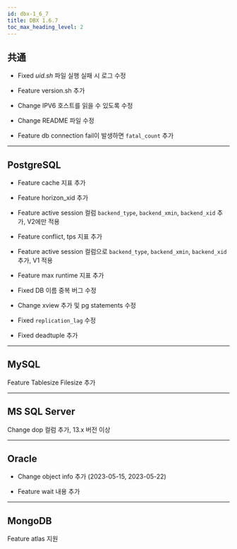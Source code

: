 ```yaml
---
id: dbx-1_6_7
title: DBX 1.6.7
toc_max_heading_level: 2
---
```


## 共通

-   <Status>Fixed</Status> <em>uid.sh</em> 파일 실행 실패 시 로그 수정

-   <Status>Feature</Status> version.sh 추가

-   <Status>Change</Status> IPV6 호스트를 읽을 수 있도록 수정

-   <Status>Change</Status> README 파일 수정

-   <Status>Feature</Status> db connection fail이 발생하면 <code>fatal_count</code> 추가

* * *

## PostgreSQL

-   <Status>Feature</Status> cache 지표 추가

-   <Status>Feature</Status> horizon_xid 추가

-   <Status>Feature</Status> active session 컬럼 <code>backend_type</code>, <code>backend_xmin</code>, <code>backend_xid</code> 추가, V2에만 적용

-   <Status>Feature</Status> conflict, tps 지표 추가

-   <Status>Feature</Status> active session 컬럼으로 <code>backend_type</code>, <code>backend_xmin</code>, <code>backend_xid</code> 추가, V1 적용

-   <Status>Feature</Status> max runtime 지표 추가

-   <Status>Fixed</Status> DB 이름 중복 버그 수정

-   <Status>Change</Status> xview 추가 및 pg statements 수정

-   <Status>Fixed</Status> <code>replication_lag</code> 수정

-   <Status>Fixed</Status> deadtuple 추가

* * *

## MySQL

<p><Status>Feature</Status> Tablesize Filesize 추가</p>

* * *

## MS SQL Server

<p><Status>Change</Status> dop 컬럼 추가, 13.x 버전 이상</p>

* * *

## Oracle

-   <Status>Change</Status> object info 추가 (2023-05-15, 2023-05-22)

-   <Status>Feature</Status> wait 내용 추가

* * *

## MongoDB

<p><Status>Feature</Status> atlas 지원</p>
